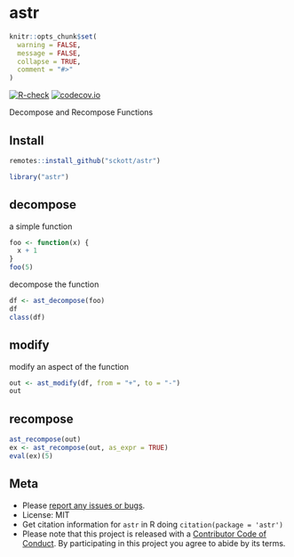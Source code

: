 astr
====

```r
knitr::opts_chunk$set(
  warning = FALSE,
  message = FALSE,
  collapse = TRUE,
  comment = "#>"
)
```

[![R-check](https://github.com/sckott/astr/workflows/R-check/badge.svg)](https://github.com/sckott/astr/actions/)
[![codecov.io](https://codecov.io/github/sckott/astr/coverage.svg?branch=mastr)](https://codecov.io/github/sckott/astr?branch=mastr)

Decompose and Recompose Functions

## Install

```r
remotes::install_github("sckott/astr")
```

```r
library("astr")
```

## decompose

a simple function

```r
foo <- function(x) {
  x + 1
}
foo(5)
```

decompose the function

```r
df <- ast_decompose(foo)
df
class(df)
```

## modify

modify an aspect of the function

```r
out <- ast_modify(df, from = "+", to = "-")
out
```

## recompose

```r
ast_recompose(out)
ex <- ast_recompose(out, as_expr = TRUE)
eval(ex)(5)
```

## Meta

* Please [report any issues or bugs](https://github.com/sckott/astr/issues).
* License: MIT
* Get citation information for `astr` in R doing `citation(package = 'astr')`
* Please note that this project is released with a [Contributor Code of Conduct][coc]. By participating in this project you agree to abide by its terms.

[coc]: https://github.com/sckott/astr/blob/mastr/CODE_OF_CONDUCT.md
